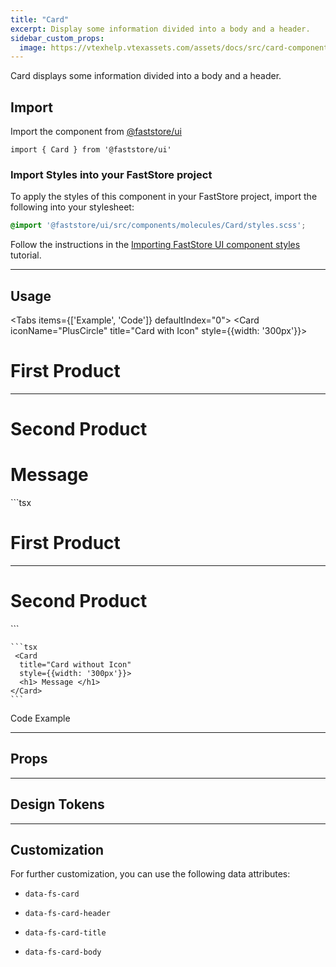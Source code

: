 ```yaml
---
title: "Card"
excerpt: Display some information divided into a body and a header.
sidebar_custom_props:
  image: https://vtexhelp.vtexassets.com/assets/docs/src/card-component___555627b06a9b8f6dfd0056637576dc8d.png
---
```


Card displays some information divided into a body and a header.

## Import

Import the component from [@faststore/ui](https://developers.vtex.com/docs/guides/faststore/components-index)

```tsx
import { Card } from '@faststore/ui'
```

### Import Styles into your FastStore project

To apply the styles of this component in your FastStore project, import the following into your stylesheet:

```scss copy
@import '@faststore/ui/src/components/molecules/Card/styles.scss';
```

Follow the instructions in the [Importing FastStore UI component styles](/docs/customizing/importing-styles-to-faststore-ui-components) tutorial.

---

## Usage

<Tabs items={['Example', 'Code']} defaultIndex="0">
  <Tab>
  <OverviewSection>
    <Card
      iconName="PlusCircle"
      title="Card with Icon"
      style={{width: '300px'}}>
      <h1> First Product </h1>
      <hr/>
      <h1> Second Product </h1>
    </Card>
  </OverviewSection>

  <OverviewSection>
    <Card
      title="Card without Icon"
      style={{width: '300px'}}>
      <h1> Message </h1>
    </Card>
  </OverviewSection>

  </Tab>
    ```tsx
    <Card
        iconName="PlusCircle"
        title="Card with Icon"
        style={{width: '300px'}}>
        <h1> First Product </h1>
        <hr/>
        <h1> Second Product </h1>
      </Card>
    ```

    ```tsx
     <Card
      title="Card without Icon"
      style={{width: '300px'}}>
      <h1> Message </h1>
    </Card>
    ```

  <Tab>
  Code Example

  </Tab>
</Tabs>

---
## Props

<CardPropsSection component="Card" />

---

## Design Tokens

<TokenTable>
  <TokenRow token="--fs-card-border-radius" value="var(--fs-border-radius)" />
  <TokenRow token="--fs-card-border-width" value="var(--fs-border-width)" />
  <TokenRow
    token="--fs-card-border-color"
    value="var(--fs-border-color-light)"
    isColor
  />
  <TokenDivider />
  <TokenRow
    token="--fs-card-header-padding"
    value="var(--fs-spacing-3)"
  />
  <TokenRow
    token="--fs-card-header-bkg-color"
    value="var(--fs-color-neutral-bkg)"
    isColor
  />
  <TokenRow
    token="--fs-card-header-font-weight"
    value="var(--fs-text-weight-bold)"
  />
    <TokenRow
    token="--fs-card-header-icon-color"
    value="var(--fs-color-main-2)"
    isColor
  />
  <TokenDivider />
  <TokenRow
    token="--fs-card-body-padding"
    value="var(--fs-spacing-3)"
  />
</TokenTable>

---

## Customization

For further customization, you can use the following data attributes:

- `data-fs-card`

- `data-fs-card-header`

- `data-fs-card-title`

- `data-fs-card-body`
